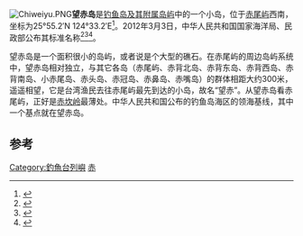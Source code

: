 [[File:Chiweiyu.PNG|thumb]]'''望赤岛'''是[[钓鱼岛及其附属岛屿|钓鱼岛及其附属岛屿]]中的一个小岛，位于[[赤尾屿|赤尾屿]]西南，坐标为25°55.2′N 124°33.2′E<ref>{{Cite book|title=核心利益之领土主权|last=陈振华编著|first=|publisher=北京：测绘出版社|year=2013.12|isbn=978-7-5030-3311-7|location=|pages=165-166}}</ref>。2012年3月3日，中华人民共和国国家海洋局、民政部公布其标准名称<ref>{{Cite book|title=中国海洋权益争端的国际法分析|last=冯学智主编|first=|publisher=北京：中国政法大学出版社|year=2013.03|isbn=978-7-5620-4628-8|location=|pages=102-105}}</ref><ref>{{Cite book|title=钓鱼岛|last=疏震娅，张海文著|first=|publisher=北京：五洲传播出版社|year=2014.11|isbn=978-7-5085-2902-8|location=|pages=1-50}}</ref><ref>{{Cite book|title=中国海岛开发与保护 地理学视角|last=张耀光编|first=|publisher=北京：海洋出版社|year=2012.06|isbn=978-7-5027-8291-7|location=|pages=126-128}}</ref>。

望赤岛是一个面积很小的岛屿，或者说是个大型的礁石。在赤尾屿的周边岛屿系统中，望赤岛相对独立，与其它各岛（赤尾屿、赤背北岛、赤背东岛、赤背西岛、赤背南岛、小赤尾岛、赤头岛、赤冠岛、赤鼻岛、赤嘴岛）的群体相距大约300米，遥遥相望，它是台湾渔民去往赤尾屿最先到达的小岛，故名“望赤”。从望赤岛看赤尾屿，正好是[[赤坎岭|赤坎岭]]最薄处。中华人民共和国公布的钓鱼岛海区的领海基线，其中一个基点就在望赤岛。

==参考==
{{reflist}}
{{钓鱼岛及其附属岛屿}}

[[Category:釣魚台列嶼|Category:釣魚台列嶼]]
[[Category:中国大陆领海基点|赤]]
